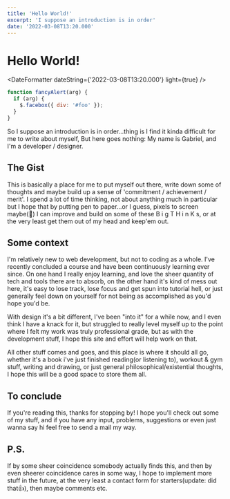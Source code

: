 ```yaml
---
title: 'Hello World!'
excerpt: 'I suppose an introduction is in order'
date: '2022-03-08T13:20.000'
---
```


# Hello World!

<DateFormatter dateString={'2022-03-08T13:20.000'} light={true} />

<Article>

```js:hello.js {1-2}
function fancyAlert(arg) {
  if (arg) {
    $.facebox({ div: '#foo' });
  }
}
```

So I suppose an introduction is in order...thing is I find it kinda difficult for me to write about myself, But here goes nothing:
My name is Gabriel, and I'm a developer / designer.

## The Gist

This is basically a place for me to put myself out there, write down some of thoughts and maybe build up a sense of 'commitment / achievement / merit'.
I spend a lot of time thinking, not about anything much in particular but I hope that by putting pen to paper...or I guess, pixels to screen maybe(🤷) I can improve and build on some of these B i g T H i n K s, or at the very least get them out of my head and keep'em out.

## Some context

I'm relatively new to web development, but not to coding as a whole. I've recently concluded a course and have been continuously learning ever since. On one hand I really enjoy learning, and love the sheer quantity of tech and tools there are to absorb, on the other hand it's kind of mess out here, it's easy to lose track, lose focus and get spun into tutorial hell, or just generally feel down on yourself for not being as accomplished as you'd hope you'd be.

With design it's a bit different, I've been "into it" for a while now, and I even think I have a knack for it, but struggled to really level myself up to the point where I felt my work was truly professional grade, but as with the development stuff, I hope this site and effort will help work on that.

All other stuff comes and goes, and this place is where it should all go, whether it's a book i've just finished reading(or listening to), workout & gym stuff, writing and drawing, or just general philosophical/existential thoughts, I hope this will be a good space to store them all.

## To conclude

If you're reading this, thanks for stopping by! I hope you'll check out some of my stuff, and if you have any input, problems, suggestions or even just wanna say hi feel free to send a mail my way.

## P.S.

If by some sheer coincidence somebody actually finds this, and then by even sheerer coincidence cares in some way, I hope to implement more stuff in the future, at the very least a contact form for starters(update: did that👍), then maybe comments etc.

</Article>
